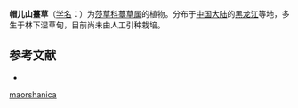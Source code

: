 {{Speciesbox
| name = 帽儿山薹草
| status = 
| status_system = 
| image =
| genus = Carex
| species = maorshanica
| authority = Y. L. Chou
}}

'''帽儿山薹草'''（[[学名|学名]]：{{lang|la|''Carex maorshanica''}}）为[[莎草科|莎草科]][[薹草属|薹草属]]的植物。分布于[[中国大陆|中国大陆]]的[[黑龙江|黑龙江]]等地，多生于林下湿草甸，目前尚未由人工引种栽培。

== 参考文献 ==
<div class="references-small">
* {{cite web| url =http://www.bioinfo.cn/db05/KmzwSpecies.php?action=view&id=25098| title =帽儿山薹草| work =《中国高等植物数据库全库》| publisher =中国科学院微生物研究所| author =昆明植物研究所| accessdate =2009-02-25| archive-date =2018-06-28| archive-url =https://web.archive.org/web/20180628204035/http://www.bioinfo.cn/db05/KmzwSpecies.php?action=view| dead-url =yes}}
</div>
{{Taxonbar|from=Q11060521}}

{{DEFAULTSORT:Carex maorshanica}}
[[Category:薹草属|maorshanica]]


{{Carex-stub}}